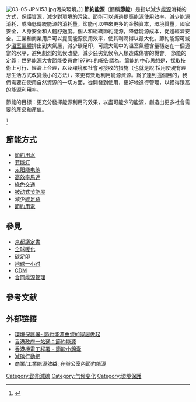 {{可持續能源}}
[[File:03-05-JPN153.jpg|thumb]]污染環境。]]
'''節約能源'''（簡稱'''節能'''）是指以減少[[能源|能源]]消耗的方式，保護資源，減少對[[生态环境|環境]]的[[污染|污染]]。節能可以通過提高能源使用效率，減少能源消耗，或降低傳統能源的消耗量。節能可以帶來更多的金融資本，環境質量，國家安全，人身安全和人體舒適度。個人和組織節約能源，降低能源成本，促進經濟安全。工業和商業用戶可以提高能源使用效率，使其利潤得以最大化。節約能源可減少[[溫室氣體|溫室氣體]]排出到大氣層，減少碳足印，可讓大氣中的溫室氣體含量穩定在一個適當的水平，避免劇烈的氣候改變，減少惡劣氣候令人類造成傷害的機會。
節能的定義：世界能源大會節能委員會1979年的報告認為。節能的中心思想是，採取技術上可行、經濟上合理，以及環境和社會可接收的措施（也就是說‘採用使現有理想生活方式改變最小的方法），來更有效地利用能源資源。爲了達到這個目的，我們需要在使用自然資源的一切方面，從開發到使用，更好地進行管理，以獲得跟高的能源利用率。

節能的目標：更充分發揮能源利用的效果，以盡可能少的能源，創造出更多社會需要的產品和產值。

<ref>{{cite web | url = http://unfccc.int/essential_background/convention/background/items/1353.php | title = The ultimate objective of Convention | title_zh = 京都議定書第二款:目標 | language = en | accessdate = 2008-08-21 | archive-date = 2005-10-28 | archive-url = https://web.archive.org/web/20051028023600/http://unfccc.int/essential_background/convention/background/items/1353.php | dead-url = no }}</ref>

== 節能方式 ==
* [[節約用水|節約用水]]
* [[节能灯|节能灯]] 
* [[太阳能电池|太阳能电池]]
* [[高效率馬達|高效率馬達]] 
* [[綠色交通|綠色交通]] 
* [[被动式节能屋|被动式节能屋]]
* 減少[[碳足印|碳足跡]]
* [[節約用電|節約用電]]

== 參見 ==
* [[京都議定書|京都議定書]]
* [[全球暖化|全球暖化]]
* [[碳足印|碳足印]]
* [[地球一小时|地球一小时]]
* [[CDM|CDM]]
* [[合同能源管理|合同能源管理]]

== 參考文献 ==
<div class="references-small">
<references />
</div>

== 外部链接 ==
* [https://web.archive.org/web/20091217120216/http://www.epd.gov.hk/epd/tc_chi/how_help/tips_savearth/save_energy.html 環境保護署- 節約能源由您的家居做起]
* [http://www.gov.hk/tc/residents/environment/public/green/saveenergy.htm 香港政府一站通：節約能源] {{Wayback|url=http://www.gov.hk/tc/residents/environment/public/green/saveenergy.htm |date=20210425142411 }}
* [https://web.archive.org/web/20101013035451/http://www.energyland.emsd.gov.hk/chi/tips/saving_cat1.htm 香港機電工程署 - 節能小錦囊]
* [http://ecolife.epa.gov.tw/cooler/ 減碳行動網] {{Wayback|url=http://ecolife.epa.gov.tw/cooler/ |date=20100106121336 }}
* [http://www.hk-phy.org/energy/commercial/office_phy01_c.html 商業/工業能源效益: 在辦公室內節約能源] {{Wayback|url=http://www.hk-phy.org/energy/commercial/office_phy01_c.html |date=20180823143046 }}

{{Sustainability}}
{{电力模板}}

{{Authority control}}
[[Category:節能減碳|Category:節能減碳]]
[[Category:气候变化|Category:气候变化]]
[[Category:環境保護|Category:環境保護]]